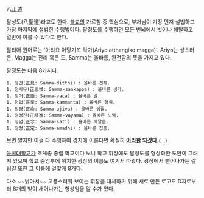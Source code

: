 八正道

팔성도(八聖道)라고도 한다. [[불교]]의 가르침 중 핵심으로, 부처님이 가장 먼저 설법하고 가장 마지막에 설법한 수행법이다. 팔정도를 수행하면 모든 번뇌에서 벗어나 해탈하고 열반에 이를 수 있다고 한다.

팔리어 원어로는 '아리요 아탕기꼬 막가(Ariyo atthangiko magga)'. Ariyo는 성스러운, Magga는 진리 혹은 도, Samma는 올바름, 완전함의 뜻을 가지고 있다.

팔정도는 다음 8가지다. 
 1. 정견(正見: Samma-ditthi) : 올바른 견해.
 1. 정사유(正思惟: Samma-sankappa) : 올바른 생각.
 1. 정어(正語: Samma-vaca) : 올바른 말.
 1. 정업(正業: Samma-kammanta) : 올바른 행위.
 1. 정명(正命: Samma-ajiva) : 올바른 생활.
 1. 정정진(正精進: Samma-vayama) : 올바른 노력.
 1. 정념(正念: Samma-sati) : 올바른 깨달음.
 1. 정정(正定: Samma-amadhi) : 올바른 집중.

보면 알지만 이걸 다 수행하여 경지에 이른다면 확실히 '''[[아라한]] 되겠다.'''(…)

[[동국대학교]]가 조계종 종립 학교이다 보니 학교 휘장에도 팔정도를 형상화한 도안이 그려져 있으며 학교 중앙부에 위치한 광장의 이름도 여기서 따왔다. 광장에서 뻗어나가는 갈림길 또한 그 이름에 걸맞게 8개다.

다소 ~~낡아서~~ 고풍스러워 보이는 휘장을 대체하기 위해 새로 만든 로고도 D자로부터 8개의 빛이 새어나가는 형상임을 알 수가 있다.
